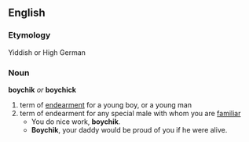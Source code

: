 == English ==
=== Etymology ===
Yiddish or High German
=== Noun ===
'''boychik''' ''or'' '''boychick'''
# term of [[endearment]] for a young boy, or a young man
# term of endearment for any special male with whom you are [[familiar]]
#* You do nice work, '''boychik'''.
#* '''Boychik''', your daddy would be proud of you if he were alive.
{{cattag2|Yiddish language|Yiddish derivations}}